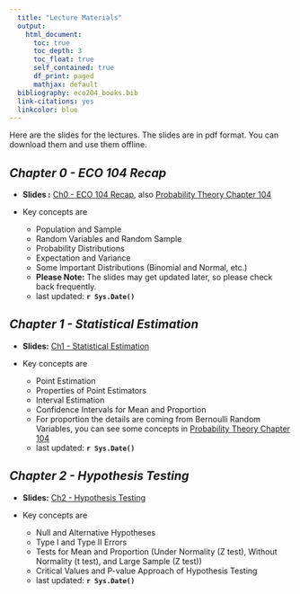 ```yaml
---
  title: "Lecture Materials"
  output: 
    html_document:
      toc: true
      toc_depth: 3
      toc_float: true
      self_contained: true
      df_print: paged
      mathjax: default
  bibliography: eco204_books.bib  
  link-citations: yes
  linkcolor: blue
---
```

  


Here are the slides for the lectures. The slides are in pdf format. You can download them and use them offline.

## *Chapter 0 - ECO 104 Recap*

- **Slides :** [Ch0 - ECO 104 Recap](slides/00_eco104_recap.pdf), also [Probability Theory Chapter 104](slides/03_prob_theory_2.pdf)

- Key concepts are 

  - Population and Sample
  - Random Variables and Random Sample
  - Probability Distributions
  - Expectation and Variance
  - Some Important Distributions (Binomial and Normal, etc.)
  - **Please Note:** The slides may get updated later, so please check back frequently.
  - last updated: **`r Sys.Date()`**

## *Chapter 1 - Statistical Estimation*

- **Slides:**  [Ch1 - Statistical Estimation](slides/01_estimation.pdf)

- Key concepts are 

  - Point Estimation
  - Properties of Point Estimators
  - Interval Estimation
  - Confidence Intervals for Mean and Proportion
  - For proportion the details are coming from Bernoulli Random Variables, you can see some concepts in  [Probability Theory Chapter 104](slides/03_prob_theory_2.pdf)
  - last updated: **`r Sys.Date()`**


## *Chapter 2 - Hypothesis Testing*

- **Slides:** [Ch2 - Hypothesis Testing](slides/02_testing.pdf)

- Key concepts are 

  - Null and Alternative Hypotheses
  - Type I and Type II Errors
  - Tests for Mean and Proportion (Under Normality (Z test), Without Normality (t test), and Large Sample (Z test))
  - Critical Values and P-value Approach of Hypothesis Testing
  - last updated: **`r Sys.Date()`**





<div style="height:5cm;"></div>




